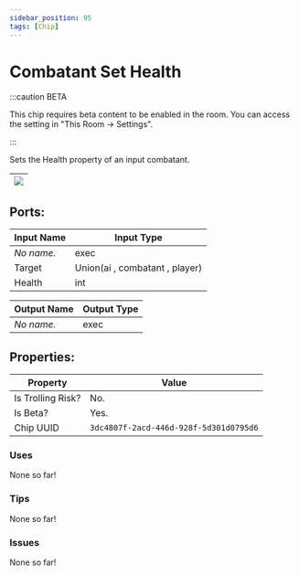 ```yaml
---
sidebar_position: 95
tags: [Chip]
---
```


# Combatant Set Health
:::caution BETA

This chip requires beta content to be enabled in the room. You can access the setting in "This Room -> Settings".

:::

Sets the Health property of an input combatant.

| ![](https://images-ext-2.discordapp.net/external/MPmIaQzlEPmgGWlgi-WxBBXt0Bjv_zWPkg1y1f_sy3s/https/www.recroomcircuits.com/image/circuit/absolute-value?width=206&height=108) |
|-----|

## Ports:

| Input Name | Input Type |
|-----------|-----------|
| *No name.* | exec |
| Target | Union(ai , combatant , player) |
| Health | int |

| Output Name | Output Type |
|-----------|-----------|
| *No name.* | exec |

## Properties:

| Property  | Value |
|-------------------|-----------|
| Is Trolling Risk? | No. |
| Is Beta? | Yes. |
| Chip UUID | `3dc4807f-2acd-446d-928f-5d301d0795d6` |

### Uses

None so far!

### Tips

None so far!

### Issues

None so far!